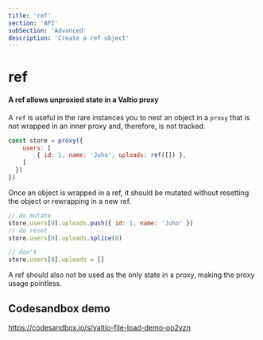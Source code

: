 ```yaml
---
title: 'ref'
section: 'API'
subSection: 'Advanced'
description: 'Create a ref object'
---
```


# ref

#### A ref allows unproxied state in a Valtio proxy

A `ref` is useful in the rare instances you to nest an object in a `proxy` that is not wrapped in an inner proxy and, therefore, is not tracked.

```js
const store = proxy({
    users: [
        { id: 1, name: 'Juho', uploads: ref([]) },
    ]
  })
})
```

Once an object is wrapped in a ref, it should be mutated without resetting the object or rewrapping in a new ref.

```js
// do mutate
store.users[0].uploads.push({ id: 1, name: 'Juho' })
// do reset
store.users[0].uploads.splice(0)

// don't
store.users[0].uploads = []
```

A ref should also not be used as the only state in a proxy, making the proxy usage pointless.

## Codesandbox demo

https://codesandbox.io/s/valtio-file-load-demo-oo2yzn
